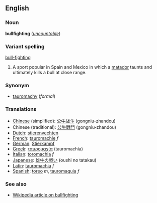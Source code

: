 ==English==
===Noun===
'''bullfighting''' (''[[uncountable]]'')

===Variant spelling===
[[bull-fighting]]

#A sport popular in Spain and Mexico in which a [[matador]] taunts and ultimately kills a bull at close range.

===Synonym===
*[[tauromachy]] (''formal'')

===Translations===
*[[Chinese]] (simplified): [[公牛战斗]] (gongniu-zhandou)
*Chinese (traditional): [[公牛戰鬥]] (gongniu-zhandou)
*[[Dutch]]: [[stierenvechten]]
*[[French]]: [[tauromachie]] ''f''
*[[German]]: [[Stierkampf]]
*[[Greek]]: [[ταυρομαχία]] (tauromachía)
*[[Italian]]: [[toromachia]] ''f''
*[[Japanese]]: [[雄牛の戦い]] (oushi no tatakau)
*[[Latin]]: [[tauromachia]] ''f''
*[[Spanish]]: [[toreo]] ''m'', [[tauromaquia]] ''f''

===See also===
*[[w:Bullfighting|Wikipedia article on bullfighting]]